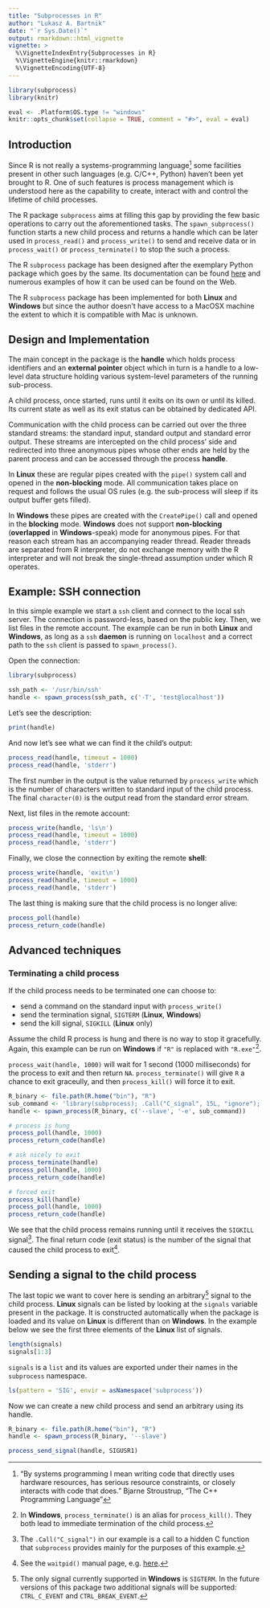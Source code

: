 ```yaml
---
title: "Subprocesses in R"
author: "Lukasz A. Bartnik"
date: "`r Sys.Date()`"
output: rmarkdown::html_vignette
vignette: >
  %\VignetteIndexEntry{Subprocesses in R}
  %\VignetteEngine{knitr::rmarkdown}
  %\VignetteEncoding{UTF-8}
---
```


```r
library(subprocess)
library(knitr)

eval <- .Platform$OS.type != "windows"
knitr::opts_chunk$set(collapse = TRUE, comment = "#>", eval = eval)
```

## Introduction

Since R is not really a systems-programming language[^systemslanguage]
some facilities present in other such languages (e.g. C/C++, Python)
haven't been yet brought to R. One of such features is process
management which is understood here as the capability to create,
interact with and control the lifetime of child processes.

The R package `subprocess` aims at filling this gap by providing the few
basic operations to carry out the aforementioned tasks. The
`spawn_subprocess()` function starts a new child process and returns a
handle which can be later used in `process_read()` and `process_write()`
to send and receive data or in `process_wait()` or `process_terminate()`
to stop the such a process.

The R `subprocess` package has been designed after the exemplary
Python package which goes by the same. Its documentation can be found
[here](https://docs.python.org/3/library/subprocess.html) and numerous
examples of how it can be used can be found on the Web.

The R `subprocess` package has been implemented for both **Linux** and
**Windows** but since the author doesn't have access to a MacOSX machine
the extent to which it is compatible with Mac is unknown.


[^systemslanguage]: "By systems programming I mean writing code that
directly uses hardware resources, has serious resource constraints,
or closely interacts with code that does." Bjarne Stroustrup, "The
C++ Programming Language"


## Design and Implementation

The main concept in the package is the __handle__ which holds process
identifiers and an __external pointer__ object which in turn is a handle
to a low-level data structure holding various system-level parameters
of the running sub-process.

A child process, once started, runs until it exits on its own or until
its killed. Its current state as well as its exit status can be obtained
by dedicated API.

Communication with the child process can be carried out over the three
standard streams: the standard input, standard output and standard error
output. These streams are intercepted on the child process' side and
redirected into three anonymous pipes whose other ends are held by the
parent process and can be accessed through the process __handle__.

In **Linux** these are regular pipes created with the `pipe()` system call
and opened in the __non-blocking__ mode. All communication takes place
on request and follows the usual OS rules (e.g. the sub-process will
sleep if its output buffer gets filled).

In **Windows** these pipes are created with the `CreatePipe()` call and
opened in the __blocking__ mode. **Windows** does not support
__non-blocking__ (__overlapped__ in **Windows**-speak) mode for anonymous
pipes. For that reason each stream has an accompanying reader thread.
Reader threads are separated from R interpreter, do not exchange memory
with the R interpreter and will not break the single-thread assumption
under which R operates.


## Example: SSH connection

In this simple example we start a `ssh` client and connect to the local
ssh server. The connection is password-less, based on the public key.
Then, we list files in the remote  account. The example can be run in
both **Linux** and **Windows**, as long as a `ssh` __daemon__ is running
on `localhost` and a correct path to the `ssh` client is passed to
`spawn_process()`.


Open the connection:

```r
library(subprocess)

ssh_path <- '/usr/bin/ssh'
handle <- spawn_process(ssh_path, c('-T', 'test@localhost'))
```

Let's see the description:
```r
print(handle)
```

And now let's see what we can find it the child's output:
```r
process_read(handle, timeout = 1000)
process_read(handle, 'stderr')
```

The first number in the output is the value returned by `process_write`
which is the number of characters written to standard input of the
child process. The final `character(0)` is the output read from the
standard error stream.

Next, list files in the remote account:

```r
process_write(handle, 'ls\n')
process_read(handle, timeout = 1000)
process_read(handle, 'stderr')
```

Finally, we close the connection by exiting the remote __shell__:

```r
process_write(handle, 'exit\n')
process_read(handle, timeout = 1000)
process_read(handle, 'stderr')
```

The last thing is making sure that the child process is no longer alive:

```r
process_poll(handle)
process_return_code(handle)
```

## Advanced techniques

### Terminating a child process

If the child process needs to be terminated one can choose to:

  - send a command on the standard input with `process_write()`
  - send the termination signal, `SIGTERM` (**Linux**, **Windows**)
  - send the kill signal, `SIGKILL` (**Linux** only)

Assume the child R process is hung and there is no way to stop it
gracefully. Again, this example can be run on **Windows** if `"R"` is
replaced with `"R.exe"`[^termination].

`process_wait(handle, 1000)` will wait for 1 second (1000 milliseconds)
for the process to exit and then return `NA`. `process_terminate()` will
give `R` a chance to exit graceully, and then `process_kill()` will force
it to exit.


```r
R_binary <- file.path(R.home("bin"), "R")
sub_command <- 'library(subprocess); .Call("C_signal", 15L, "ignore"); Sys.sleep(1000)'
handle <- spawn_process(R_binary, c('--slave', '-e', sub_command))

# process is hung
process_poll(handle, 1000)
process_return_code(handle)

# ask nicely to exit
process_terminate(handle)
process_poll(handle, 1000)
process_return_code(handle)

# forced exit
process_kill(handle)
process_poll(handle, 1000)
process_return_code(handle)
```

We see that the child process remains running until it receives the
`SIGKILL` signal[^signal]. The final return code (exit status) is the
number of the signal that caused the child process to exit[^status].

[^termination]: In **Windows**, `process_terminate()` is an alias for
`process_kill()`. They both lead to immediate termination of the child
process.

[^signal]: The `.Call("C_signal")` in our example is a call to a hidden
C function that `subprocess` provides mainly for the purposes of this
example.

[^status]: See the `waitpid()` manual page, e.g. [here](https://linux.die.net/man/2/waitpid). 


## Sending a signal to the child process

The last topic we want to cover here is sending an arbitrary[^windowssignals]
signal to the child process. **Linux** signals can be listed by looking
at the `signals` variable present in the package. It is constructed
automatically when the package is loaded and its value on **Linux** is
different than on **Windows**. In the example below we see the first
three elements of the **Linux** list of signals.

```r
length(signals)
signals[1:3]
```


`signals` is a `list` and its values are exported under their names in
the `subprocess` namespace.

```r
ls(pattern = 'SIG', envir = asNamespace('subprocess'))
```


Now we can create a new child process and send an arbitrary using its
handle.

```r
R_binary <- file.path(R.home("bin"), "R")
handle <- spawn_process(R_binary, '--slave')

process_send_signal(handle, SIGUSR1)
```


[^windowssignals]: The only signal currently supported in **Windows** is
`SIGTERM`. In the future versions of this package two additional signals
will be supported: `CTRL_C_EVENT` and `CTRL_BREAK_EVENT`.

